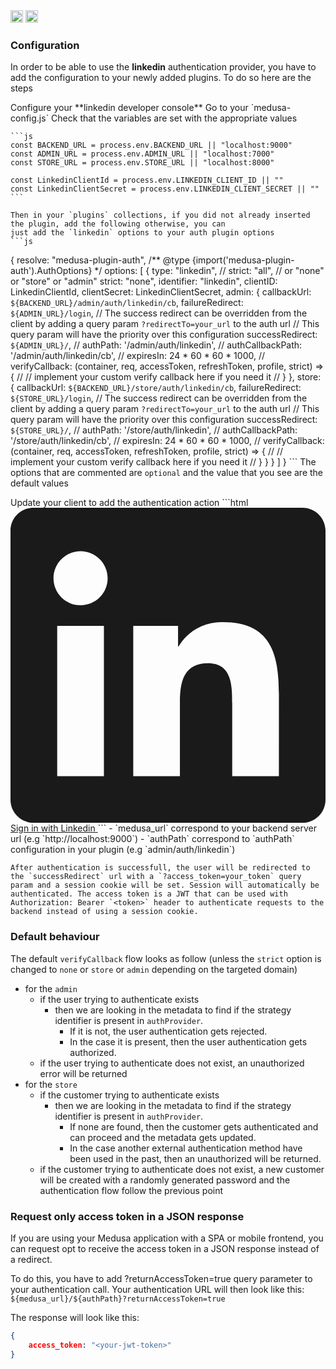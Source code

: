 <div style={{display: "flex", marginTop: "1rem"}}>
    <a style={{display: "inline"}} href="https://www.npmjs.com/package/medusa-plugin-auth"><img alt="NPM Version" src="https://img.shields.io/npm/v/medusa-plugin-auth.svg" height="20"/></a>
    <a style={{display: "inline", marginLeft: "0.5rem"}} href="https://github.com/adrien2p/medusa-plugins/tree/main/packages/medusa-plugin-auth"><img alt="NPM Version" src="https://img.shields.io/badge/github-%23121011.svg?style=Flat-square&logo=github&logoColor=white" height="20"/></a>
</div>

### Configuration

In order to be able to use the **linkedin** authentication provider, you have to add the configuration to your
newly added plugins. To do so here are the steps

<CircleStep index={1}>
    Configure your **linkedin developer console**
</CircleStep>

<CircleStep index={2}>
    Go to your `medusa-config.js`
</CircleStep>

<CircleStep index={3}>
    Check that the variables are set with the appropriate values

    ```js
    const BACKEND_URL = process.env.BACKEND_URL || "localhost:9000"
    const ADMIN_URL = process.env.ADMIN_URL || "localhost:7000"
    const STORE_URL = process.env.STORE_URL || "localhost:8000"

    const LinkedinClientId = process.env.LINKEDIN_CLIENT_ID || ""
    const LinkedinClientSecret = process.env.LINKEDIN_CLIENT_SECRET || ""
    ```

    Then in your `plugins` collections, if you did not already inserted the plugin, add the following otherwise, you can
    just add the `linkedin` options to your auth plugin options
    ```js
{
    resolve: "medusa-plugin-auth",
    /** @type {import('medusa-plugin-auth').AuthOptions} */
    options: [
        {
            type: "linkedin",
            // strict: "all", // or "none" or "store" or "admin"
            strict: "none",
            identifier: "linkedin",
            clientID: LinkedinClientId,
            clientSecret: LinkedinClientSecret,
            admin: {
                callbackUrl: `${BACKEND_URL}/admin/auth/linkedin/cb`,
                failureRedirect: `${ADMIN_URL}/login`,
                // The success redirect can be overridden from the client by adding a query param `?redirectTo=your_url` to the auth url
                // This query param will have the priority over this configuration
                successRedirect: `${ADMIN_URL}/`,
                // authPath: '/admin/auth/linkedin',
                // authCallbackPath: '/admin/auth/linkedin/cb',
                // expiresIn: 24 * 60 * 60 * 1000,
                // verifyCallback: (container, req, accessToken, refreshToken, profile, strict) => {
                //    // implement your custom verify callback here if you need it
                // }
            },
            store: {
                callbackUrl: `${BACKEND_URL}/store/auth/linkedin/cb`,
                failureRedirect: `${STORE_URL}/login`,
                // The success redirect can be overridden from the client by adding a query param `?redirectTo=your_url` to the auth url
                // This query param will have the priority over this configuration
                successRedirect: `${STORE_URL}/`,
                // authPath: '/store/auth/linkedin',
                // authCallbackPath: '/store/auth/linkedin/cb',
                // expiresIn: 24 * 60 * 60 * 1000,
                // verifyCallback: (container, req, accessToken, refreshToken, profile, strict) => {
                //    // implement your custom verify callback here if you need it
                // }
            }
        }
    ]
}
    ```
    The options that are commented are `optional` and the value that you see are the default values
</CircleStep>

<CircleStep index={4}>
    Update your client to add the authentication action
    ```html
    <a href="${medusa_url}/${authPath}" type="button" class="text-white bg-[#2663eb] hover:bg-[#2663eb]/90 focus:ring-4 focus:outline-none focus:ring-[#2663eb]/50 font-medium rounded-lg text-sm px-5 py-2.5 text-center inline-flex items-center dark:focus:ring-[#2663eb]/55 mr-2 mb-2">
      <svg class="mr-2 -ml-1 w-4 h-4" aria-hidden="true" focusable="false" data-prefix="fab" data-icon="linkedin" role="img" xmlns="http://www.w3.org/2000/svg" viewBox="0 0 256 256"><path fill="currentColor" d="M218.123122,218.127392 L180.191928,218.127392 L180.191928,158.724263 C180.191928,144.559023 179.939053,126.323993 160.463756,126.323993 C140.707926,126.323993 137.685284,141.757585 137.685284,157.692986 L137.685284,218.123441 L99.7540894,218.123441 L99.7540894,95.9665207 L136.168036,95.9665207 L136.168036,112.660562 L136.677736,112.660562 C144.102746,99.9650027 157.908637,92.3824528 172.605689,92.9280076 C211.050535,92.9280076 218.138927,118.216023 218.138927,151.114151 L218.123122,218.127392 Z M56.9550587,79.2685282 C44.7981969,79.2707099 34.9413443,69.4171797 34.9391618,57.260052 C34.93698,45.1029244 44.7902948,35.2458562 56.9471566,35.2436736 C69.1040185,35.2414916 78.9608713,45.0950217 78.963054,57.2521493 C78.9641017,63.090208 76.6459976,68.6895714 72.5186979,72.8184433 C68.3913982,76.9473153 62.7929898,79.26748 56.9550587,79.2685282 M75.9206558,218.127392 L37.94995,218.127392 L37.94995,95.9665207 L75.9206558,95.9665207 L75.9206558,218.127392 Z M237.033403,0.0182577091 L18.8895249,0.0182577091 C8.57959469,-0.0980923971 0.124827038,8.16056231 -0.001,18.4706066 L-0.001,237.524091 C0.120519052,247.839103 8.57460631,256.105934 18.8895249,255.9977 L237.033403,255.9977 C247.368728,256.125818 255.855922,247.859464 255.999,237.524091 L255.999,18.4548016 C255.851624,8.12438979 247.363742,-0.133792868 237.033403,0.000790807055"></path></svg>
      Sign in with Linkedin
    </a>
    ```
    - `medusa_url` correspond to your backend server url (e.g `http://localhost:9000`)
    - `authPath` correspond to `authPath` configuration in your plugin (e.g `admin/auth/linkedin`)

    After authentication is successfull, the user will be redirected to the `successRedirect` url with a `?access_token=your_token` query param and a session cookie will be set. Session will automatically be authenticated. The access token is a JWT that can be used with Authorization: Bearer `<token>` header to authenticate requests to the backend instead of using a session cookie.
</CircleStep>

### Default behaviour

The default `verifyCallback` flow looks as follow (unless the `strict` option is changed to `none` or `store` or `admin` depending on the targeted domain)
- for the `admin`
    - if the user trying to authenticate exists
        - then we are looking in the metadata to find if the strategy identifier is present in `authProvider`.
          - If it is not, the user authentication gets rejected.
          - In the case it is present, then the user authentication gets authorized.
   - if the user trying to authenticate does not exist, an unauthorized error will be returned
- for the `store`
    - if the customer trying to authenticate exists
        - then we are looking in the metadata to find if the strategy identifier is present in `authProvider`.
          - If none are found, then the customer gets authenticated and can proceed and the metadata gets updated.
          - In the case another external authentication method have been used in the past, then an unauthorized
          will be returned.
   - if the customer trying to authenticate does not exist, a new customer will be created with a randomly generated password and the authentication
     flow follow the previous point

### Request only access token in a JSON response

If you are using your Medusa application with a SPA or mobile frontend, you can request opt to receive the access token in a JSON response instead of a redirect.

To do this, you have to add ?returnAccessToken=true query parameter to your authentication call. Your authentication URL will then look like this: `${medusa_url}/${authPath}?returnAccessToken=true`

The response will look like this:
```json
{
    access_token: "<your-jwt-token>"
}
```
